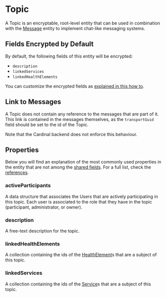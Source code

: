 # Topic

A Topic is an encryptable, root-level entity that can be used in combination with the [Message](/nsdk/explanations/data-model/message) 
entity to implement chat-like messaging systems.

## Fields Encrypted by Default
By default, the following fields of this entity will be encrypted:
- `description`
- `linkedServices`
- `linkedHealthElements`

You can customize the encrypted fields as [explained in this how to](/nsdk/how-to/initialize-the-sdk/configure-what-to-encrypt).

## Link to Messages
A Topic does not contain any reference to the messages that are part of it. This link is contained in the messages 
themselves, as the `transportGuid` field should be set to the id of the Topic.

Note that the Cardinal backend does not enforce this behaviour.

## Properties

Below you will find an explanation of the most commonly used properties in the entity that are not among the
[shared fields](/nsdk/explanations/data-model/#shared-fields). For a full list, check the [references](TODO).

### activeParticipants
A data structure that associates the Users that are actively participating in this topic. Each user is associated to the
role that they have in the topic (participant, administrator, or owner).

### description
A free-text description for the topic.

### linkedHealthElements
A collection containing the ids of the [HealthElement](/nsdk/explanations/data-model/healthelement)s that are a subject
of this topic.

### linkedServices
A collection containing the ids of the [Service](/nsdk/explanations/data-model/service)s that are a subject
of this topic.